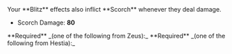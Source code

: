 
<Boon boon={DbBoons.Duos.thermalDynamics}>
Your **Blitz** effects also inflict **Scorch** whenever they deal damage.

- Scorch Damage: **80**

</Boon>

<Callout>
  **Required** _(one of the following from Zeus):_
  <BoonGrid boons={[DbBoons.Zeus.heavenStrike, DbBoons.Zeus.heavenFlourish]} />
</Callout>

<Callout>
  **Required** _(one of the following from Hestia):_
  <BoonGrid
    boons={[
      DbBoons.Hestia.flameStrike,
      DbBoons.Hestia.flameFlourish,
      DbBoons.Hestia.smolderRing,
    ]}
  />
</Callout>
